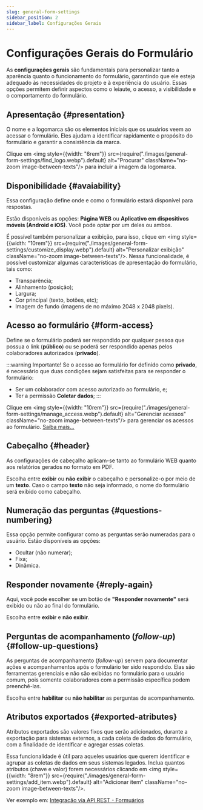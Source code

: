 ```yaml
---
slug: general-form-settings
sidebar_position: 2
sidebar_label: Configurações Gerais
---
```


# Configurações Gerais do Formulário
As **configurações gerais** são fundamentais para personalizar tanto a aparência quanto o funcionamento do formulário,
garantindo que ele esteja adequado às necessidades do projeto e à experiência do usuário. Essas opções permitem definir
aspectos como o leiaute, o acesso, a visibilidade e o comportamento do formulário.

## Apresentação {#presentation}
O nome e a logomarca são os elementos iniciais que os usuários veem ao acessar o formulário. Eles ajudam a identificar
rapidamente o propósito do formulário e garantir a consistência da marca.

Clique em <img style={{width: "6rem"}} src={require("./images/general-form-settings/find_logo.webp").default} alt="Procurar"
className="no-zoom image-between-texts"/> para incluir a imagem da logomarca.

## Disponibilidade {#avaiability}

Essa configuração define onde e como o formulário estará disponível para respostas.

Estão disponíveis as opções: **Página WEB** ou **Aplicativo em dispositivos móveis (Android e iOS)**. Você pode optar
por um deles ou ambos.

É possível também personalizar a exibição, para isso, clique em <img style={{width: "10rem"}}
src={require("./images/general-form-settings/customize_display.webp").default} alt="Personalizar exibição"
className="no-zoom image-between-texts"/>.
Nessa funcionalidade, é possível customizar algumas características de apresentação do formulário, tais como:
- Transparência;
- Alinhamento (posição);
- Largura;
- Cor principal (texto, botões, etc);
- Imagem de fundo (imagens de no máximo 2048 x 2048 pixels).

## Acesso ao formulário {#form-access}
Define se o formulário poderá ser respondido por qualquer pessoa que possua o link (**público**) ou se poderá ser respondido
apenas pelos colaboradores autorizados (**privado**).

:::warning Importante!
Se o acesso ao formulário for definido como **privado**, é necessário que duas condições sejam satisfeitas para se responder
o formulário:
- Ser um colaborador com acesso autorizado ao formulário, e;
- Ter a permissão **Coletar dados**;
:::

Clique em <img style={{width: "10rem"}} src={require("./images/general-form-settings/manage_access.webp").default}
alt="Gerenciar acessos" className="no-zoom image-between-texts"/> para gerenciar os acessos ao formulário. [Saiba mais...](./setting-up-forms-access)


## Cabeçalho {#header}
As configurações de cabeçalho aplicam-se tanto ao formulário WEB quanto aos relatórios gerados no formato em PDF.

Escolha entre **exibir** ou **não exibir** o cabeçalho e personalize-o por meio de um **texto**.
Caso o campo **texto** não seja informado, o nome do formulário será exibido como cabeçalho.


## Numeração das perguntas {#questions-numbering}

Essa opção permite configurar como as perguntas serão numeradas para o usuário. Estão disponíveis as opções:
- Ocultar (não numerar);
- Fixa;
- Dinâmica.


## Responder novamente {#reply-again}
Aqui, você pode escolher se um botão de **"Responder novamente"** será exibido ou não ao final do formulário.

Escolha entre **exibir** e **não exibir**.


## Perguntas de acompanhamento (*follow-up*) {#follow-up-questions}
As perguntas de acompanhamento (*follow-up*) servem para documentar ações e acompanhamentos após o formulário ter sido
respondido. Elas são ferramentas gerenciais e não são exibidas no formulário para o usuário comum, pois somente
colaboradores com a permissão específica podem preenchê-las.

Escolha entre **habilitar** ou **não habilitar** as perguntas de acompanhamento.

## Atributos exportados {#exported-atributes}
Atributos exportados são valores fixos que serão adicionados, durante a exportação para sistemas externos, a cada coleta
de dados do formulário, com a finalidade de identificar e agregar essas coletas.

Essa funcionalidade é útil para aqueles usuários que querem identificar e agrupar as coletas de dados em seus sistemas legados.
Inclua quantos atributos (chave e valor) forem necessários clicando em <img style={{width: "8rem"}}
src={require("./images/general-form-settings/add_item.webp").default} alt="Adicionar item" className="no-zoom image-between-texts"/>.

Ver exemplo em: [Integração via API REST - Formuários](/integrations/#forms)
